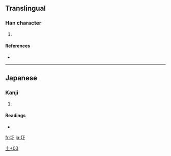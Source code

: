 ==Translingual==

===Han character===
{{Han char|rn=32|rad=土|as=03|sn=6|four=|canj=土一卜 (GMY)}}

# {{defn|Han|sort=土03}}

====References====
* {{Han ref|kx=0224.181|dkj=04900|hdz=10418.061|uh=5737|ud=22327}}

----

==Japanese==

===Kanji===
{{ja-kanji|grade=|rs=土03}}

# {{defn|Japanese|sort=土03}}

====Readings====
* {{ja-readings|on=|kun=[[あくつ]] (akutsu)}}

[[Category:Japanese-only CJKV Characters|土+03]]

[[fr:圷]]
[[ja:圷]]